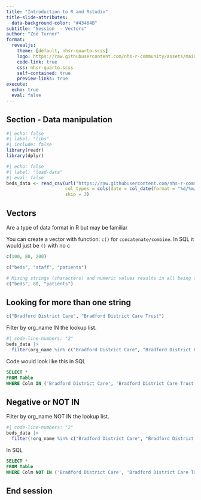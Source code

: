 ```yaml
---
title: "Introduction to R and Rstudio"
title-slide-attributes: 
  data-background-color: "#43464B"
subtitle: "Session  - Vectors"
author: "Zoë Turner"
format:
  revealjs:
    theme: [default, nhsr-quarto.scss]
    logo: https://raw.githubusercontent.com/nhs-r-community/assets/main/logo/nhsr-logo.svg
    code-link: true
    css: nhsr-quarto.scss
    self-contained: true
    preview-links: true
execute:
  echo: true
  eval: false
---
```


## Section - Data manipulation 

```r
#| echo: false
#| label: "libs"
#| include: false
library(readr)
library(dplyr)

```

```r
#| echo: false
#| label: "load-data"
#| eval: false
beds_data <- read_csv(url("https://raw.githubusercontent.com/nhs-r-community/intro_r_data/main/beds_data.csv"), 
                      col_types = cols(date = col_date(format = "%d/%m/%Y")), 
                      skip = 3)
```

## Vectors

Are a type of data format in R but may be familiar

You can create a vector with function: `c()` for `concatenate/combine`. In SQL it would just be `()` with no c

```r
c(100, 80, 200)

c("beds", "staff", "patients")

# Mixing strings (characters) and numeric values results in all being strings
c("beds", 80, "patients") 
```

## Looking for more than one string

```r

c("Bradford District Care", "Bradford District Care Trust")

```

Filter by org_name IN the lookup list.

```r
#| code-line-numbers: "2"
beds_data |> 
  filter(org_name %in% c("Bradford District Care", "Bradford District Care Trust")) 
```

Code would look like this in SQL

```sql
SELECT *
FROM Table
WHERE Colm IN ('Bradford District Care', 'Bradford District Care Trust')

```

## Negative or NOT IN

Filter by org_name NOT IN the lookup list.

```r
#| code-line-numbers: "2"
beds_data |> 
  filter(!org_name %in% c("Bradford District Care", "Bradford District Care Trust"))
```

In SQL

```sql
SELECT *
FROM Table
WHERE Colm NOT IN ('Bradford District Care', 'Bradford District Care Trust')
```

## End session



